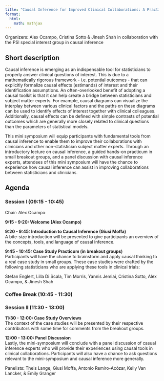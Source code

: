 ```yaml
---
title: "Causal Inference for Improved Clinical Collaborations: A Practicum"
format:
  html:
    math: mathjax
---
```


Organizers: Alex Ocampo, Cristina Sotto & Jinesh Shah in collaboration with the PSI special interest group in causal inference


## Short description 

Causal inference is emerging as an indispensable tool for statisticians to properly answer clinical questions of interest. This is due to a mathematically rigorous framework - i.e. potential outcomes - that can explicitly formalize causal effects (estimands) of interest and their identification assumptions. An often-overlooked benefit of adopting a causal toolkit is that it can help create a bridge between statisticians and subject matter experts. For example, causal diagrams can visualize the interplay between various clinical factors and the paths on these diagrams can be used to identify effects of interest together with clinical colleagues. Additionally, causal effects can be defined with simple contrasts of potential outcomes which are generally more closely related to clinical questions than the parameters of statistical models. 

This mini symposium will equip participants with fundamental tools from causal inference to enable them to improve their collaborations with clinicians and other non-statistician subject matter experts. Through an introductory lecture on causal inference, a guided hands-on practicum in small breakout groups, and a panel discussion with causal inference experts, attendees of this mini symposium will have the chance to experience how causal inference can assist in improving collaborations between statisticians and clinicians. 


## Agenda

### Session I (09:15 - 10:45)
Chair: Alex Ocampo

**9:15 - 9:20: Welcome (Alex Ocampo)**

**9:20 - 9:45: Introduction to Causal Inference (Giusi Moffa)**<br>
A bite-size introduction will be presented to give participants an overview of the concepts, tools, and language of causal inference. 

**9:45 - 10:45: Case Study Practicum (in breakout groups)**<br>
Participants will have the chance to brainstorm and apply causal thinking to a real case study in small groups. These case studies were drafted by the following statisticians who are applying these tools in clinical trials:

Stefan Englert, Lilla Di Scala, Tim Morris, Yannis Jemiai, Cristina Sotto, Alex Ocampo, & Jinesh Shah

### Coffee Break (10:45 - 11:30)

### Session II (11:30 - 13:00)

**11:30 - 12:00: Case Study Overviews**<br>
The context of the case studies will be presented by their respective contributors with some time for comments from the breakout groups. 

**12:00 - 13:00: Panel Discussion**<br>
Lastly, the mini-symposium will conclude with a panel discussion of casual inference experts who will provide their experiences using causal tools in clinical collaborations. Participants will also have a chance to ask questions relevant to the mini-symposium and causal inference more generally.

Panelists: Theis Lange, Giusi Moffa, Antonio Remiro-Acózar, Kelly Van Lancker, & Emily Granger






